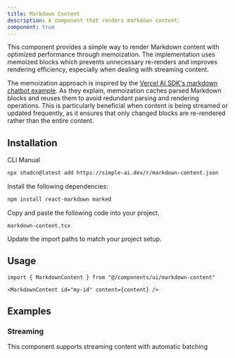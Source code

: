 ```yaml
---
title: Markdown Content
description: A component that renders markdown content.
component: true
---
```


<ComponentPreview
  name="markdown-content-demo"
  description="A markdown content component"
/>

This component provides a simple way to render Markdown content with optimized performance through memoization. The implementation uses memoized blocks which prevents unnecessary re-renders and improves rendering efficiency, especially when dealing with streaming content.

The memoization approach is inspired by the [Vercel AI SDK's markdown chatbot example](https://sdk.vercel.ai/cookbook/next/markdown-chatbot-with-memoization). As they explain, memoization caches parsed Markdown blocks and reuses them to avoid redundant parsing and rendering operations. This is particularly beneficial when content is being streamed or updated frequently, as it ensures that only changed blocks are re-rendered rather than the entire content.

## Installation

<CodeTabs>

<TabsList>
  <TabsTrigger value="cli">CLI</TabsTrigger>
  <TabsTrigger value="manual">Manual</TabsTrigger>
</TabsList>
<TabsContent value="cli">

```bash
npx shadcn@latest add https://simple-ai.dev/r/markdown-content.json
```

</TabsContent>

<TabsContent value="manual">

<Steps>

<Step>Install the following dependencies:</Step>

```bash
npm install react-markdown marked
```

<Step>Copy and paste the following code into your project.</Step>

`markdown-content.tsx`

<ComponentSource name="markdown-content" />

<Step>Update the import paths to match your project setup.</Step>

</Steps>

</TabsContent>

</CodeTabs>

## Usage

```tsx
import { MarkdownContent } from "@/components/ui/markdown-content"
```

```tsx
<MarkdownContent id="my-id" content={content} />
```

## Examples

### Streaming

This component supports streaming content with automatic batching

<ComponentPreview
  name="markdown-streaming-demo"
  description="A markdown content component that streams content"
/>